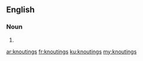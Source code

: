 ==English==

===Noun===
{{head|en|noun plural form}}

# {{plural of|knouting|lang=en}}

[[ar:knoutings]]
[[fr:knoutings]]
[[ku:knoutings]]
[[my:knoutings]]